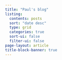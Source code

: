 ```yaml
---
title: "Paul's blog"
listing:
  contents: posts
  sort: "date desc"
  type: grid
  categories: true
  sort-ui: false
  filter-ui: false
page-layout: article
title-block-banner: true
---
```



